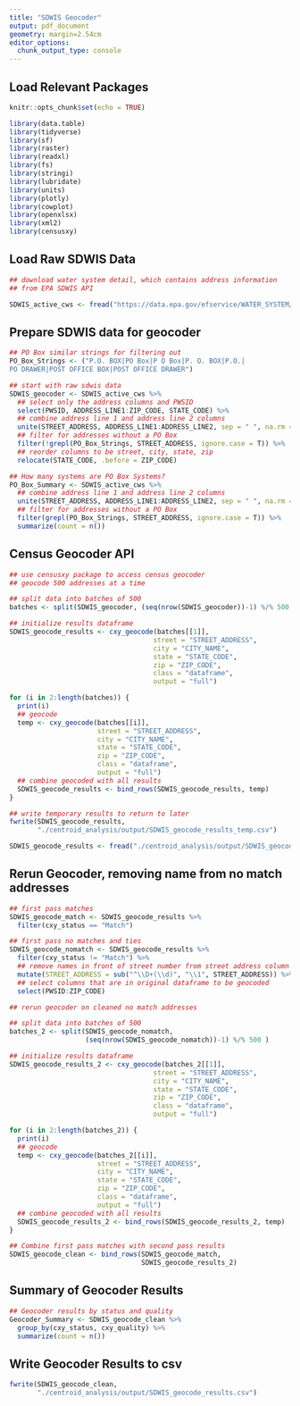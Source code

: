 ```yaml
---
title: "SDWIS Geocoder"
output: pdf_document
geometry: margin=2.54cm
editor_options: 
  chunk_output_type: console
---
```


## Load Relevant Packages

```r
knitr::opts_chunk$set(echo = TRUE)

library(data.table)
library(tidyverse)
library(sf)
library(raster)
library(readxl)
library(fs)
library(stringi)
library(lubridate)
library(units)
library(plotly)
library(cowplot)
library(openxlsx)
library(xml2)
library(censusxy)
```

## Load Raw SDWIS Data

```r
## download water system detail, which contains address information
## from EPA SDWIS API

SDWIS_active_cws <- fread("https://data.epa.gov/efservice/WATER_SYSTEM/PWS_ACTIVITY_CODE/A/PWS_TYPE_CODE/CWS/ROWS/0:99999/CSV", colClasses = "character")
```

## Prepare SDWIS data for geocoder

```r
## PO Box similar strings for filtering out
PO_Box_Strings <- ("P.O. BOX|PO Box|P O Box|P. O. BOX|P.O.|
PO DRAWER|POST OFFICE BOX|POST OFFICE DRAWER")

## start with raw sdwis data
SDWIS_geocoder <- SDWIS_active_cws %>%
  ## select only the address columns and PWSID
  select(PWSID, ADDRESS_LINE1:ZIP_CODE, STATE_CODE) %>%
  ## combine address line 1 and address line 2 columns
  unite(STREET_ADDRESS, ADDRESS_LINE1:ADDRESS_LINE2, sep = " ", na.rm = T) %>%
  ## filter for addresses without a PO Box
  filter(!grepl(PO_Box_Strings, STREET_ADDRESS, ignore.case = T)) %>%
  ## reorder columns to be street, city, state, zip
  relocate(STATE_CODE, .before = ZIP_CODE)

## How many systems are PO Box Systems?
PO_Box_Summary <- SDWIS_active_cws %>%
  ## combine address line 1 and address line 2 columns
  unite(STREET_ADDRESS, ADDRESS_LINE1:ADDRESS_LINE2, sep = " ", na.rm = T) %>%
  ## filter for addresses without a PO Box
  filter(grepl(PO_Box_Strings, STREET_ADDRESS, ignore.case = T)) %>%
  summarize(count = n())
```

## Census Geocoder API

```r
## use censusxy package to access census geocoder
## geocode 500 addresses at a time

## split data into batches of 500
batches <- split(SDWIS_geocoder, (seq(nrow(SDWIS_geocoder))-1) %/% 500 )

## initialize results dataframe
SDWIS_geocode_results <- cxy_geocode(batches[[1]],
                                    street = "STREET_ADDRESS",
                                    city = "CITY_NAME",
                                    state = "STATE_CODE",
                                    zip = "ZIP_CODE",
                                    class = "dataframe",
                                    output = "full")

for (i in 2:length(batches)) {
  print(i)
  ## geocode
  temp <- cxy_geocode(batches[[i]],
                      street = "STREET_ADDRESS",
                      city = "CITY_NAME",
                      state = "STATE_CODE",
                      zip = "ZIP_CODE",
                      class = "dataframe",
                      output = "full")
  ## combine geocoded with all results
  SDWIS_geocode_results <- bind_rows(SDWIS_geocode_results, temp)
}

## write temporary results to return to later
fwrite(SDWIS_geocode_results,
       "./centroid_analysis/output/SDWIS_geocode_results_temp.csv")

SDWIS_geocode_results <- fread("./centroid_analysis/output/SDWIS_geocode_results_temp.csv")
```

## Rerun Geocoder, removing name from no match addresses

```r
## first pass matches
SDWIS_geocode_match <- SDWIS_geocode_results %>%
  filter(cxy_status == "Match")

## first pass no matches and ties
SDWIS_geocode_nomatch <- SDWIS_geocode_results %>%
  filter(cxy_status != "Match") %>%
  ## remove names in front of street number from street address column
  mutate(STREET_ADDRESS = sub("^\\D+(\\d)", "\\1", STREET_ADDRESS)) %>%
  ## select columns that are in original dataframe to be geocoded
  select(PWSID:ZIP_CODE)

## rerun geocoder on cleaned no match addresses

## split data into batches of 500
batches_2 <- split(SDWIS_geocode_nomatch,
                   (seq(nrow(SDWIS_geocode_nomatch))-1) %/% 500 )

## initialize results dataframe
SDWIS_geocode_results_2 <- cxy_geocode(batches_2[[1]],
                                    street = "STREET_ADDRESS",
                                    city = "CITY_NAME",
                                    state = "STATE_CODE",
                                    zip = "ZIP_CODE",
                                    class = "dataframe",
                                    output = "full")

for (i in 2:length(batches_2)) {
  print(i)
  ## geocode
  temp <- cxy_geocode(batches_2[[i]],
                      street = "STREET_ADDRESS",
                      city = "CITY_NAME",
                      state = "STATE_CODE",
                      zip = "ZIP_CODE",
                      class = "dataframe",
                      output = "full")
  ## combine geocoded with all results
  SDWIS_geocode_results_2 <- bind_rows(SDWIS_geocode_results_2, temp)
}

## Combine first pass matches with second pass results
SDWIS_geocode_clean <- bind_rows(SDWIS_geocode_match,
                                 SDWIS_geocode_results_2)
```

## Summary of Geocoder Results

```r
## Geocoder results by status and quality
Geocoder_Summary <- SDWIS_geocode_clean %>%
  group_by(cxy_status, cxy_quality) %>%
  summarize(count = n())
```

## Write Geocoder Results to csv

```r
fwrite(SDWIS_geocode_clean,
       "./centroid_analysis/output/SDWIS_geocode_results.csv")
```


